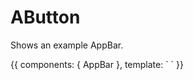 
<Meta title="Components / App Bar" component={AppBar} />

# AButton

<ArgsTable of={AppBar} />

Shows an example AppBar.

<Canvas>
  <Story name="App Bar">
    {{
        components: { AppBar },
        template: `
          <app-bar/>
          `
    }}
  </Story>
</Canvas>